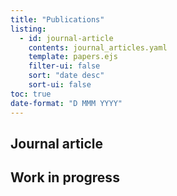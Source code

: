 ```yaml
---
title: "Publications"
listing:
  - id: journal-article
    contents: journal_articles.yaml
    template: papers.ejs
    filter-ui: false
    sort: "date desc"
    sort-ui: false
toc: true
date-format: "D MMM YYYY"
---
```


## Journal article

::: {#journal-article}
:::


## Work in progress

::: {#in-progress}
:::
